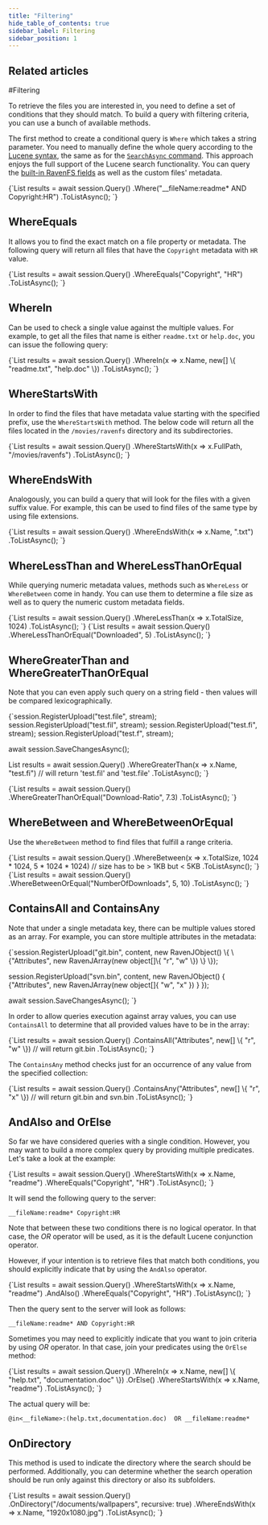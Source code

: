 ---
title: "Filtering"
hide_table_of_contents: true
sidebar_label: Filtering
sidebar_position: 1
---




## Related articles
<LanguageSwitcher supportedLanguages={supportedLanguages} />
<LanguageContent language="csharp">
#Filtering

To retrieve the files you are interested in, you need to define a set of conditions that they should match. To build a query with filtering criteria, you can use a bunch of available methods.



The first method to create a conditional query is `Where` which takes a string parameter. You need to manually define the whole query according to the [Lucene syntax](http://lucene.apache.org/core/3_0_3/queryparsersyntax.html), the same as for the [`SearchAsync` command](../../commands/files/search/search.mdx). This approach enjoys the full support of the Lucene search functionality. You can query the [built-in RavenFS fields](../../../indexing.mdx) as well as the custom files' metadata.

<TabItem value="filtering_1" label="filtering_1">
<CodeBlock language="csharp">
{`List<FileHeader> results = await session.Query()
	.Where("__fileName:readme* AND Copyright:HR")
	.ToListAsync();
`}
</CodeBlock>
</TabItem>


## WhereEquals

It allows you to find the exact match on a file property or metadata. The following query will return all files that have the `Copyright` metadata with `HR` value.

<TabItem value="filtering_5" label="filtering_5">
<CodeBlock language="csharp">
{`List<FileHeader> results = await session.Query()
	.WhereEquals("Copyright", "HR")
	.ToListAsync();
`}
</CodeBlock>
</TabItem>

## WhereIn

Can be used to check a single value against the multiple values. For example, to get all the files that name is either `readme.txt` or `help.doc`, you can issue the following query:

<TabItem value="filtering_8" label="filtering_8">
<CodeBlock language="csharp">
{`List<FileHeader> results = await session.Query()
	.WhereIn(x => x.Name, new[] \{ "readme.txt", "help.doc" \})
	.ToListAsync();
`}
</CodeBlock>
</TabItem>

## WhereStartsWith

In order to find the files that have metadata value starting with the specified prefix, use the `WhereStartsWith` method. The below code will return all the files located in the `/movies/ravenfs` directory and its subdirectories.

<TabItem value="filtering_11" label="filtering_11">
<CodeBlock language="csharp">
{`List<FileHeader> results = await session.Query()
	.WhereStartsWith(x => x.FullPath, "/movies/ravenfs")
	.ToListAsync();
`}
</CodeBlock>
</TabItem>

## WhereEndsWith

Analogously, you can build a query that will look for the files with a given suffix value. For example, this can be used to find files of the same type by using file extensions.

<TabItem value="filtering_4" label="filtering_4">
<CodeBlock language="csharp">
{`List<FileHeader> results = await session.Query()
	.WhereEndsWith(x => x.Name, ".txt")
	.ToListAsync();
`}
</CodeBlock>
</TabItem>

## WhereLessThan and WhereLessThanOrEqual

While querying numeric metadata values, methods such as `WhereLess` or `WhereBetween` come in handy. You can use them to determine a file size as well as to query the numeric custom metadata fields.

<TabItem value="filtering_9" label="filtering_9">
<CodeBlock language="csharp">
{`List<FileHeader> results = await session.Query()
	.WhereLessThan(x => x.TotalSize, 1024)
	.ToListAsync();
`}
</CodeBlock>
</TabItem>

<TabItem value="filtering_10" label="filtering_10">
<CodeBlock language="csharp">
{`List<FileHeader> results = await session.Query()
	.WhereLessThanOrEqual("Downloaded", 5)
	.ToListAsync();
`}
</CodeBlock>
</TabItem>

## WhereGreaterThan and WhereGreaterThanOrEqual

Note that you can even apply such query on a string field - then values will be compared lexicographically.

<TabItem value="filtering_6" label="filtering_6">
<CodeBlock language="csharp">
{`session.RegisterUpload("test.file", stream);
session.RegisterUpload("test.fil", stream);
session.RegisterUpload("test.fi", stream);
session.RegisterUpload("test.f", stream);

await session.SaveChangesAsync();

List<FileHeader> results = await session.Query()
	.WhereGreaterThan(x => x.Name, "test.fi") // will return 'test.fil' and 'test.file'
	.ToListAsync();
`}
</CodeBlock>
</TabItem>

<TabItem value="filtering_7" label="filtering_7">
<CodeBlock language="csharp">
{`List<FileHeader> results = await session.Query()
	.WhereGreaterThanOrEqual("Download-Ratio", 7.3)
	.ToListAsync();
`}
</CodeBlock>
</TabItem>

## WhereBetween and WhereBetweenOrEqual

Use the `WhereBetween` method to find files that fulfill a range criteria.

<TabItem value="filtering_2" label="filtering_2">
<CodeBlock language="csharp">
{`List<FileHeader> results = await session.Query()
	.WhereBetween(x => x.TotalSize, 1024 * 1024, 5 * 1024 * 1024) // size has to be > 1KB but < 5KB
	.ToListAsync();
`}
</CodeBlock>
</TabItem>

<TabItem value="filtering_3" label="filtering_3">
<CodeBlock language="csharp">
{`List<FileHeader> results = await session.Query()
	.WhereBetweenOrEqual("NumberOfDownloads", 5, 10)
	.ToListAsync();
`}
</CodeBlock>
</TabItem>


## ContainsAll and ContainsAny

Note that under a single metadata key, there can be multiple values stored as an array. For example, you can store multiple attributes in the metadata:

<TabItem value="filtering_12" label="filtering_12">
<CodeBlock language="csharp">
{`session.RegisterUpload("git.bin", content, new RavenJObject()
\{
	\{"Attributes", new RavenJArray(new object[]\{ "r", "w" \}) \}
\});

session.RegisterUpload("svn.bin", content, new RavenJObject()
\{
	\{"Attributes", new RavenJArray(new object[]\{ "w", "x" \}) \}
\});

await session.SaveChangesAsync();
`}
</CodeBlock>
</TabItem>

In order to allow queries execution against array values, you can use `ContainsAll` to determine that all provided values have to be in the array:

<TabItem value="filtering_13" label="filtering_13">
<CodeBlock language="csharp">
{`List<FileHeader> results = await session.Query()
	.ContainsAll("Attributes", new[] \{ "r", "w" \}) // will return git.bin
	.ToListAsync();
`}
</CodeBlock>
</TabItem>

The `ContainsAny` method checks just for an occurrence of any value from the specified collection:

<TabItem value="filtering_14" label="filtering_14">
<CodeBlock language="csharp">
{`List<FileHeader> results = await session.Query()
	.ContainsAny("Attributes", new[] \{ "r", "x" \}) // will return git.bin and svn.bin
	.ToListAsync();
`}
</CodeBlock>
</TabItem>

## AndAlso and OrElse

So far we have considered queries with a single condition. However, you may want to build a more complex query by providing multiple predicates.
Let's take a look at the example:

<TabItem value="filtering_15" label="filtering_15">
<CodeBlock language="csharp">
{`List<FileHeader> results = await session.Query()
	.WhereStartsWith(x => x.Name, "readme")
	.WhereEquals("Copyright", "HR")
	.ToListAsync();
`}
</CodeBlock>
</TabItem>

It will send the following query to the server:

`__fileName:readme* Copyright:HR`

Note that between these two conditions there is no logical operator. In that case, the *OR* operator will be used, as it is the default Lucene conjunction operator.

However, if your intention is to retrieve files that match both conditions, you should explicitly indicate that by using the `AndAlso` operator.

<TabItem value="filtering_16" label="filtering_16">
<CodeBlock language="csharp">
{`List<FileHeader> results = await session.Query()
	.WhereStartsWith(x => x.Name, "readme")
	.AndAlso()
	.WhereEquals("Copyright", "HR")
	.ToListAsync();
`}
</CodeBlock>
</TabItem>

Then the query sent to the server will look as follows:

`__fileName:readme* AND Copyright:HR`

Sometimes you may need to explicitly indicate that you want to join criteria by using *OR* operator. In that case, join your predicates using the `OrElse` method:

<TabItem value="filtering_17" label="filtering_17">
<CodeBlock language="csharp">
{`List<FileHeader> results = await session.Query()
	.WhereIn(x => x.Name, new[] \{ "help.txt", "documentation.doc" \})
	.OrElse()
	.WhereStartsWith(x => x.Name, "readme")
	.ToListAsync();
`}
</CodeBlock>
</TabItem>

The actual query will be:

`@in<__fileName>:(help.txt,documentation.doc)  OR __fileName:readme*`

## OnDirectory

This method is used to indicate the directory where the search should be performed. Additionally, you can determine whether the search operation should be run only against this directory or also its subfolders.

<TabItem value="filtering_18" label="filtering_18">
<CodeBlock language="csharp">
{`List<FileHeader> results = await session.Query()
	.OnDirectory("/documents/wallpapers", recursive: true)
	.WhereEndsWith(x => x.Name, "1920x1080.jpg")
	.ToListAsync();
`}
</CodeBlock>
</TabItem>


</LanguageContent>

<!---
- [Indexing](../../../indexing)

-->